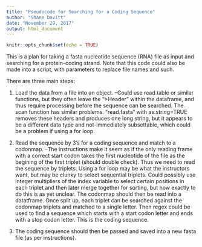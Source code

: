```yaml
---
title: "Pseudocode for Searching for a Coding Sequence"
author: "Shane Davitt"
date: "November 29, 2017"
output: html_document
---
```


```r
knitr::opts_chunk$set(echo = TRUE)
```
This is a plan for taking a fasta nucleotide sequence (RNA) file as input and searching for a protein-coding strand. Note that this code could also be made into a script, with parameters to replace file names and such.

There are three main steps:

1) Load the data from a file into an object. 
--Could use read.table or similar functions, but they
often leave the ">Header" within the dataframe, and   thus require processing before the sequence can be    searched. The scan function has similar problems. "read.fasta" with as.string=TRUE removes these headers and produces one long string, but it appears to be a different data type and not-immediately subsettable, which could be a problem if using a for loop.

2) Read the sequence by 3's for a coding sequence and match to a codonmap. 
--The instructions make it seem as if the only reading frame with a correct start codon takes the first nucleotide of the file as the begining of the first triplet (should double check). Thus we need to read the sequence by triplets. Using a for loop may be what the instructors want, but may be clunky to select sequential triplets. Could possibly use integer multipliers of the index variable to select certain positions in each triplet and then later merge together for sorting, but how exactly to do this is as yet unclear.
The codonmap should then be read into a datatframe. Once split up, each triplet can be searched against the codonmap triplets and matched to a single letter. Then regex could be used to find a sequence which starts with a start codon letter and ends with a stop codon letter. This is the coding sequence. 

3) The coding sequence should then be passed and saved into a new fasta file (as per instructions).